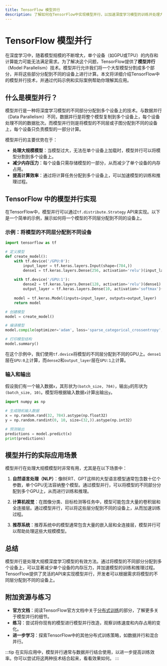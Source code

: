 ```yaml
---
title: TensorFlow 模型并行
description: 了解如何在TensorFlow中实现模型并行，以加速深度学习模型的训练并处理大规模模型。
---
```


# TensorFlow 模型并行

在深度学习中，随着模型规模的不断增大，单个设备（如GPU或TPU）的内存和计算能力可能无法满足需求。为了解决这个问题，TensorFlow提供了**模型并行**（Model Parallelism）技术。模型并行允许我们将一个大型模型分割成多个部分，并将这些部分分配到不同的设备上进行计算。本文将详细介绍TensorFlow中的模型并行技术，并通过代码示例和实际案例帮助你理解其应用。

## 什么是模型并行？

模型并行是一种将深度学习模型的不同部分分配到多个设备上的技术。与数据并行（Data Parallelism）不同，数据并行是将整个模型复制到多个设备上，每个设备处理不同的数据批次。而模型并行则是将模型的不同层或子图分配到不同的设备上，每个设备只负责模型的一部分计算。

模型并行的主要优势在于：
- **处理大规模模型**：当模型过大，无法在单个设备上加载时，模型并行可以将模型分割到多个设备上。
- **减少内存压力**：每个设备只需存储模型的一部分，从而减少了单个设备的内存占用。
- **提高计算效率**：通过将计算任务分配到多个设备上，可以加速模型的训练和推理过程。

## TensorFlow 中的模型并行实现

在TensorFlow中，模型并行可以通过`tf.distribute.Strategy` API来实现。以下是一个简单的示例，展示如何将一个模型的不同层分配到不同的设备上。

### 示例：将模型的不同层分配到不同设备

```python
import tensorflow as tf

# 定义模型
def create_model():
    with tf.device('/GPU:0'):
        input_layer = tf.keras.layers.Input(shape=(784,))
        dense1 = tf.keras.layers.Dense(256, activation='relu')(input_layer)
    
    with tf.device('/GPU:1'):
        dense2 = tf.keras.layers.Dense(128, activation='relu')(dense1)
        output_layer = tf.keras.layers.Dense(10, activation='softmax')(dense2)
    
    model = tf.keras.Model(inputs=input_layer, outputs=output_layer)
    return model

# 创建模型
model = create_model()

# 编译模型
model.compile(optimizer='adam', loss='sparse_categorical_crossentropy', metrics=['accuracy'])

# 打印模型结构
model.summary()
```

在这个示例中，我们使用`tf.device`将模型的不同层分配到不同的GPU上。`dense1`层在`GPU:0`上计算，而`dense2`和`output_layer`层在`GPU:1`上计算。

### 输入和输出

假设我们有一个输入数据`x`，其形状为`(batch_size, 784)`，输出`y`的形状为`(batch_size, 10)`。模型将根据输入数据`x`计算出输出`y`。

```python
import numpy as np

# 生成随机输入数据
x = np.random.rand(32, 784).astype(np.float32)
y = np.random.randint(0, 10, size=(32,)).astype(np.int32)

# 预测输出
predictions = model.predict(x)
print(predictions)
```

## 模型并行的实际应用场景

模型并行在处理大规模模型时非常有用，尤其是在以下场景中：

1. **自然语言处理（NLP）**：像BERT、GPT这样的大型语言模型通常包含数十亿个参数，单个GPU无法容纳整个模型。通过模型并行，可以将模型的不同部分分配到多个GPU上，从而进行训练和推理。

2. **计算机视觉**：在图像分类、目标检测等任务中，模型可能包含大量的卷积层和全连接层。通过模型并行，可以将这些层分配到不同的设备上，从而加速训练过程。

3. **推荐系统**：推荐系统中的模型通常包含大量的嵌入层和全连接层，模型并行可以帮助处理这些大规模模型。

## 总结

模型并行是处理大规模深度学习模型的有效方法。通过将模型的不同部分分配到多个设备上，可以显著减少单个设备的内存压力，并加速模型的训练和推理过程。TensorFlow提供了灵活的API来实现模型并行，开发者可以根据需求将模型的不同层分配到不同的设备上。

## 附加资源与练习

- **官方文档**：阅读TensorFlow官方文档中关于[分布式训练](https://www.tensorflow.org/guide/distributed_training)的部分，了解更多关于模型并行的细节。
- **练习**：尝试将你现有的模型进行模型并行改造，观察训练速度和内存占用的变化。
- **进一步学习**：探索TensorFlow中的其他分布式训练策略，如数据并行和混合并行。

:::tip
在实际应用中，模型并行通常与数据并行结合使用，以进一步提高训练效率。你可以尝试将这两种技术结合起来，看看效果如何。
:::
